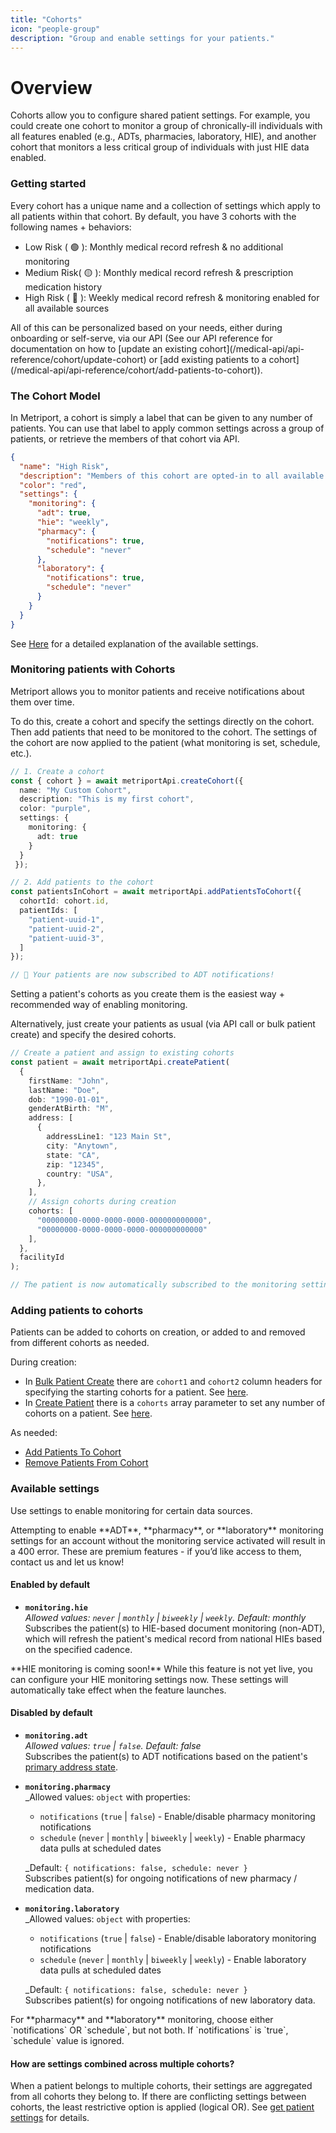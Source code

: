 ```yaml
---
title: "Cohorts"
icon: "people-group"
description: "Group and enable settings for your patients."
---
```


# Overview

Cohorts allow you to configure shared patient settings. 
For example, you could create one cohort to monitor a group of 
chronically-ill individuals with all features enabled (e.g., ADTs, pharmacies, laboratory, HIE), and another cohort 
that monitors a less critical group of individuals with just HIE data enabled.

### Getting started

Every cohort has a unique name and a collection of settings which apply to all patients within that cohort.
By default, you have 3 cohorts with the following names + behaviors:

- Low Risk ( 🟢 ): Monthly medical record refresh & no additional monitoring 
- Medium Risk( 🟡 ): Monthly medical record refresh & prescription medication history  
- High Risk ( 🔴 ): Weekly medical record refresh & monitoring enabled for all available sources

<Note>
  All of this can be personalized based on your needs,
  either during onboarding or self-serve, via our API (See
  our API reference for documentation on how to [update an
  existing
  cohort](/medical-api/api-reference/cohort/update-cohort)
  or [add existing patients to a
  cohort](/medical-api/api-reference/cohort/add-patients-to-cohort)).
</Note>

### The Cohort Model

In Metriport, a cohort is simply a label that can be given to any number of patients. You can use that label to apply common settings across a group of patients,
or retrieve the members of that cohort via API.

```json
{
  "name": "High Risk",
  "description": "Members of this cohort are opted-in to all available data sources.",
  "color": "red",
  "settings": {
    "monitoring": {
      "adt": true,
      "hie": "weekly",
      "pharmacy": {
        "notifications": true,
        "schedule": "never"
      },
      "laboratory": {
        "notifications": true,
        "schedule": "never"
      }
    }
  }
}
```
See [Here](/medical-api/handling-data/cohorts#available-settings) for a detailed explanation of the available settings.

### Monitoring patients with Cohorts

Metriport allows you to monitor patients and receive notifications about them over time.

To do this, create a cohort and specify the settings directly on the cohort. Then add patients that need to be monitored to the cohort. 
The settings of the cohort are now applied to the patient (what monitoring is set, schedule, etc.).

```typescript
// 1. Create a cohort
const { cohort } = await metriportApi.createCohort({
  name: "My Custom Cohort",
  description: "This is my first cohort",
  color: "purple",
  settings: {
    monitoring: {
      adt: true
    }
  }
 });

// 2. Add patients to the cohort
const patientsInCohort = await metriportApi.addPatientsToCohort({
  cohortId: cohort.id,
  patientIds: [
    "patient-uuid-1",
    "patient-uuid-2",
    "patient-uuid-3",
  ]
});

// 🎉 Your patients are now subscribed to ADT notifications!
```

<Tip>
  Setting a patient's cohorts as you create them is the
  easiest way + recommended way of enabling monitoring.
</Tip>

Alternatively, just create your patients as usual (via API call or bulk patient create) and specify the desired cohorts.

```typescript
// Create a patient and assign to existing cohorts
const patient = await metriportApi.createPatient(
  {
    firstName: "John",
    lastName: "Doe",
    dob: "1990-01-01",
    genderAtBirth: "M",
    address: [
      {
        addressLine1: "123 Main St",
        city: "Anytown",
        state: "CA",
        zip: "12345",
        country: "USA",
      },
    ],
    // Assign cohorts during creation
    cohorts: [
      "00000000-0000-0000-0000-000000000000", 
      "00000000-0000-0000-0000-000000000000"
    ], 
  },
  facilityId
);

// The patient is now automatically subscribed to the monitoring settings of the 2 cohorts
```

### Adding patients to cohorts

Patients can be added to cohorts on creation, or added to and removed from different cohorts as needed.

During creation:

- In [Bulk Patient Create](/medical-api/api-reference/patient/bulk-create-patient) there are `cohort1` and `cohort2` column headers for specifying the starting cohorts for a patient. See [here](/medical-api/api-reference/patient/bulk-create-patient#param-cohort1).
- In [Create Patient](/medical-api/api-reference/patient/create-patient) there is a `cohorts` array parameter to set any number of cohorts on a patient. See [here](/medical-api/api-reference/patient/create-patient#param-cohorts).

As needed:

- [Add Patients To Cohort](/medical-api/api-reference/cohort/add-patients-to-cohort)
- [Remove Patients From Cohort](/medical-api/api-reference/cohort/remove-patients-from-cohort)



### Available settings

Use settings to enable monitoring for certain data sources.

<Warning>
  Attempting to enable **ADT**, **pharmacy**, or **laboratory** monitoring settings for an account without the monitoring service activated will result in a 400 error.  
  These are premium features - if you’d like access to them, contact us and let us know!
</Warning>

#### Enabled by default

- **`monitoring.hie`**  
  _Allowed values: `never` | `monthly` | `biweekly` | `weekly`. Default: monthly_  
  Subscribes the patient(s) to HIE-based document monitoring (non-ADT), which will refresh the patient's medical record from national HIEs based on the specified cadence.
<Info>
  **HIE monitoring is coming soon!** While this feature is not yet live, you can configure your HIE monitoring settings now. These settings will automatically take effect when the feature launches.
</Info>

#### Disabled by default

- **`monitoring.adt`**  
  _Allowed values: `true` | `false`. Default: false_  
  Subscribes the patient(s) to ADT notifications based on the patient's [primary address state](/medical-api/api-reference/patient/create-patient#param-is-primary).  

- **`monitoring.pharmacy`**  
  _Allowed values: `object` with properties:
  - `notifications` (`true` | `false`) - Enable/disable pharmacy monitoring notifications
  - `schedule` (`never` | `monthly` | `biweekly` | `weekly`) - Enable pharmacy data pulls at scheduled dates
  
  _Default: `{ notifications: false, schedule: never }`  
  Subscribes patient(s) for ongoing notifications of new pharmacy / medication data.

- **`monitoring.laboratory`**  
  _Allowed values: `object` with properties:
  - `notifications` (`true` | `false`) - Enable/disable laboratory monitoring notifications  
  - `schedule` (`never` | `monthly` | `biweekly` | `weekly`) - Enable laboratory data pulls at scheduled dates
  
  _Default: `{ notifications: false, schedule: never }`  
  Subscribes patient(s) for ongoing notifications of new laboratory data.

<Info>
  For **pharmacy** and **laboratory** monitoring, choose either `notifications` OR `schedule`, but not both. If `notifications` is `true`, `schedule` value is ignored.
</Info>

#### How are settings combined across multiple cohorts?

When a patient belongs to multiple cohorts, their settings are aggregated from all cohorts they belong to. 
If there are conflicting settings between cohorts, the least restrictive option is applied (logical OR). 
See [get patient settings](/medical-api/api-reference/cohort/get-patient-settings) for details.
